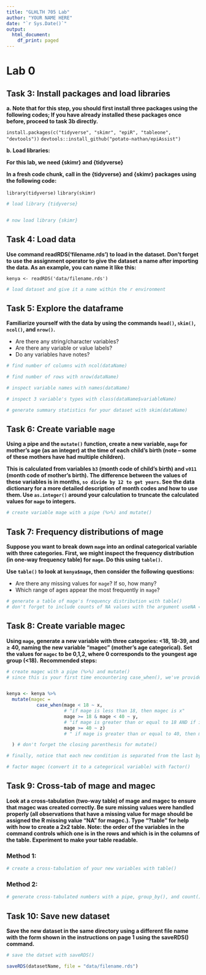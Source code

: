 ```yaml
---
title: "GLHLTH 705 Lab"
author: "YOUR NAME HERE"
date: "`r Sys.Date()`"
output: 
  html_document:
    df_print: paged
---
```


# Lab 0 {.tabset}

## Task 3: Install packages and load libraries

__a. Note that for this step, you should first install three packages using the following codes; If you have already installed these packages once before, proceed to task 3b directly.__

`install.packages(c("tidyverse", "skimr", "epiR", "tableone", "devtools"))`
`devtools::install_github("potato-nathan/epiAssist")`

__b. Load libraries:__

__For this lab, we need {skimr} and {tidyverse}__


__In a fresh code chunk, call in the {tidyverse} and {skimr} packages using the following code:__

`library(tidyverse)`
`library(skimr)`

```r
# load library {tidyverse}


# now load library {skimr}

```


## Task 4: Load data

__Use command readRDS(‘filename.rds’) to load in the dataset. Don’t forget to use the assignment operator to give the dataset a name after importing the data. As an example, you can name it like this:__

`kenya <- readRDS('data/filename.rds')` 

```r
# load dataset and give it a name within the r environment


```



## Task 5: Explore the dataframe

__Familiarize yourself with the data by using the commands `head()`, `skim()`, `ncol()`, and `nrow()`.__

* Are there any string/character variables?
* Are there any variable or value labels? 
* Do any variables have notes? 

```r
# find number of columns with ncol(dataName)

# find number of rows with nrow(dataName)
```

```r
# inspect variable names with names(dataName)

# inspect 3 variable's types with class(dataName$variableName)

```

```r
# generate summary statistics for your dataset with skim(dataName)

```



## Task 6: Create variable `mage`

__Using a pipe and the `mutate()` function, create a new variable, `mage` for mother’s age (as an integer) at the time of each child’s birth (note – some of these mothers have had multiple children). __

__This is calculated from variables `b3` (month code of child’s birth) and `v011` (month code of mother’s birth). The difference between the values of these variables is in months, `so divide by 12 to get years`. See the data dictionary for a more detailed description of month codes and how to use them. Use `as.integer()` around your calculation to truncate the calculated values for `mage` to integers.__


```r
# create variable mage with a pipe (%>%) and mutate()


```

## Task 7: Frequency distributions of mage

__Suppose you want to break down `mage` into an ordinal categorical variable with three categories. First, we might inspect the frequency distribution (in one-way frequency table) for `mage`. Do this using `table()`.__

__Use `table()` to look at `kenya$mage`, then consider the following questions:__

* Are there any missing values for `mage`? If so, how many?  
* Which range of ages appear the most frequently in `mage`?  

```r
# generate a table of mage's frequency distribution with table()
# don't forget to include counts of NA values with the argument useNA = "always"


```


## Task 8: Create variable magec

__Using `mage`, generate a new variable with three categories: <18, 18-39, and ≥ 40, naming the new variable "magec” (mother’s age categorical). Set the values for `magec` to be 0,1,2, where 0 corresponds to the youngest age group (<18).__
__Recommended steps:__

```r
# create magec with a pipe (%>%) and mutate()
# since this is your first time encountering case_when(), we've provided a layman's translation of how our code is communicating with the dataset. You just need to specify x, y, and z accordingly:


kenya <- kenya %>%
  mutate(magec = 
           case_when(mage < 18 ~ x, 
                     # "if mage is less than 18, then magec is x"
                     mage >= 18 & mage < 40 ~ y, 
                     # "if mage is greater than or equal to 18 AND if it is less than 40, then magec is y
                     mage >= 40 ~ z) 
                     # " if mage is greater than or equal to 40, then magec is z 

  ) # don't forget the closing parenthesis for mutate()

# finally, notice that each new condition is separated from the last by a comma

```


```r
# factor magec (convert it to a categorical variable) with factor()

```



## Task 9: Cross-tab of mage and magec

__Look at a cross-tabulation (two-way table) of mage and magec to ensure that magec was created correctly. Be sure missing values were handled properly (all observations that have a missing value for mage should be assigned the R missing value “NA” for magec.).   Type “?table” for help with how to create a 2x2 table.  Note: the order of the variables in the command controls which one is in the rows and which is in the columns of the table. Experiment to make your table readable.__

### Method 1:

```r
# create a cross-tabulation of your new variables with table()

```

### Method 2: 

```r
# generate cross-tabulated numbers with a pipe, group_by(), and count()

```




## Task 10: Save new dataset

__Save the new dataset in the same directory using a different file name with the form shown in the instructions on page 1 using the saveRDS() command.__

```r
# save the datset with saveRDS()

saveRDS(datasetName, file = "data/filename.rds")
```








